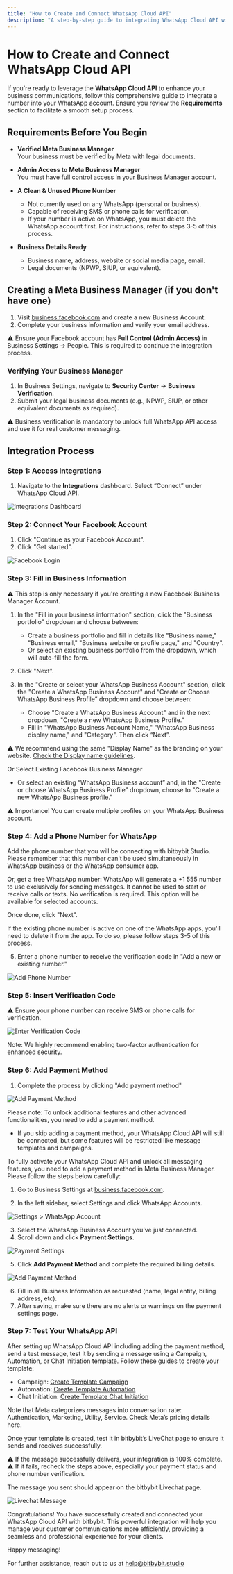 ```yaml
---
title: "How to Create and Connect WhatsApp Cloud API"
description: "A step-by-step guide to integrating WhatsApp Cloud API with bitbybit for enhanced customer communication."
---
```


# How to Create and Connect WhatsApp Cloud API

If you're ready to leverage the **WhatsApp Cloud API** to enhance your business communications, follow this comprehensive guide to integrate a number into your WhatsApp account. Ensure you review the **Requirements** section to facilitate a smooth setup process.

## Requirements Before You Begin

- **Verified Meta Business Manager**  
  Your business must be verified by Meta with legal documents.

- **Admin Access to Meta Business Manager**  
  You must have full control access in your Business Manager account.

- **A Clean & Unused Phone Number**

  - Not currently used on any WhatsApp (personal or business).
  - Capable of receiving SMS or phone calls for verification.
  - If your number is active on WhatsApp, you must delete the WhatsApp account first. For instructions, refer to steps 3-5 of this process.

- **Business Details Ready**
  - Business name, address, website or social media page, email.
  - Legal documents (NPWP, SIUP, or equivalent).

## Creating a Meta Business Manager (if you don't have one)

1. Visit [business.facebook.com](https://business.facebook.com) and create a new Business Account.
2. Complete your business information and verify your email address.

⚠️ Ensure your Facebook account has **Full Control (Admin Access)** in Business Settings → People. This is required to continue the integration process.

### Verifying Your Business Manager

1. In Business Settings, navigate to **Security Center** → **Business Verification**.
2. Submit your legal business documents (e.g., NPWP, SIUP, or other equivalent documents as required).

⚠️ Business verification is mandatory to unlock full WhatsApp API access and use it for real customer messaging.

## Integration Process

### Step 1: Access Integrations

1. Navigate to the **Integrations** dashboard. Select “Connect” under WhatsApp Cloud API.

<img
  src="/images/integrations-dashboard.png"
  alt="Integrations Dashboard"
  className="rounded-lg"
/>

### Step 2: Connect Your Facebook Account

1. Click "Continue as your Facebook Account".
2. Click "Get started".

<img
  src="/images/facebook-login.png"
  alt="Facebook Login"
  className="rounded-lg"
/>

### Step 3: Fill in Business Information

⚠️ This step is only necessary if you're creating a new Facebook Business Manager Account.

1. In the "Fill in your business information" section, click the "Business portfolio" dropdown and choose between:
   - Create a business portfolio and fill in details like "Business name," "Business email," "Business website or profile page," and "Country".
   - Or select an existing business portfolio from the dropdown, which will auto-fill the form.
2. Click "Next".

3. In the "Create or select your WhatsApp Business Account" section, click the "Create a WhatsApp Business Account" and “Create or Choose WhatsApp Business Profile” dropdown and choose between:
   - Choose "Create a WhatsApp Business Account" and in the next dropdown, "Create a new WhatsApp Business Profile."
   - Fill in "WhatsApp Business Account Name," "WhatsApp Business display name," and "Category". Then click “Next”.

⚠️ We recommend using the same "Display Name" as the branding on your website. [Check the Display name guidelines](https://www.facebook.com).

Or Select Existing Facebook Business Manager

- Or select an existing “WhatsApp Business account” and, in the "Create or choose WhatsApp Business Profile" dropdown, choose to "Create a new WhatsApp Business profile."

⚠️ Importance! You can create multiple profiles on your WhatsApp Business account.

### Step 4: Add a Phone Number for WhatsApp

Add the phone number that you will be connecting with bitbybit Studio. Please remember that this number can't be used simultaneously in WhatsApp business or the WhatsApp consumer app.

Or, get a free WhatsApp number: WhatsApp will generate a +1 555 number to use exclusively for sending messages. It cannot be used to start or receive calls or texts. No verification is required. This option will be available for selected accounts.

Once done, click "Next".

If the existing phone number is active on one of the WhatsApp apps, you'll need to delete it from the app. To do so, please follow steps 3-5 of this process.

5. Enter a phone number to receive the verification code in "Add a new or existing number."

<img
  src="/images/add-phone-number.png"
  alt="Add Phone Number"
  className="rounded-lg"
/>

### Step 5: Insert Verification Code

⚠️ Ensure your phone number can receive SMS or phone calls for verification.

<img
  src="/images/enter-verification-code.png"
  alt="Enter Verification Code"
  className="rounded-lg"
/>

Note: We highly recommend enabling two-factor authentication for enhanced security.

### Step 6: Add Payment Method

1. Complete the process by clicking "Add payment method"

<img
  src="/images/add-payment-method.png"
  alt="Add Payment Method"
  className="rounded-lg"
/>

Please note: To unlock additional features and other advanced functionalities, you need to add a payment method.

- If you skip adding a payment method, your WhatsApp Cloud API will still be connected, but some features will be restricted like message templates and campaigns.

To fully activate your WhatsApp Cloud API and unlock all messaging features, you need to add a payment method in Meta Business Manager. Please follow the steps below carefully:

1. Go to Business Settings at [business.facebook.com](https://business.facebook.com).

2. In the left sidebar, select Settings and click WhatsApp Accounts.

<img
  src="/images/settings-whatsapp-account.png"
  alt="Settings > WhatsApp Account"
  className="rounded-lg"
/>

3. Select the WhatsApp Business Account you’ve just connected.
4. Scroll down and click **Payment Settings**.

<img
  src="/images/payment-settings.png"
  alt="Payment Settings"
  className="rounded-lg"
/>

5. Click **Add Payment Method** and complete the required billing details.

<img
  src="/images/add-payment-method.png"
  alt="Add Payment Method"
  className="rounded-lg"
/>

6. Fill in all Business Information as requested (name, legal entity, billing address, etc).
7. After saving, make sure there are no alerts or warnings on the payment settings page.

### Step 7: Test Your WhatsApp API

After setting up WhatsApp Cloud API including adding the payment method, send a test message, test it by sending a message using a Campaign, Automation, or Chat Initiation template. Follow these guides to create your template:

- Campaign: [Create Template Campaign](https://www.bitbybit.studio/knowledge-base/how-to-create-a-message-template-for-otp-whatsapp-cloud-api)
- Automation: [Create Template Automation](https://www.bitbybit.studio/knowledge-base/how-to-create-a-message-template-for-otp-whatsapp-cloud-api)
- Chat Initiation: [Create Template Chat Initiation](https://www.bitbybit.studio/knowledge-base/how-to-create-a-message-template-for-otp-whatsapp-cloud-api)

Note that Meta categorizes messages into conversation rate: Authentication, Marketing, Utility, Service. Check Meta’s pricing details here.

Once your template is created, test it in bitbybit’s LiveChat page to ensure it sends and receives successfully.

⚠️ If the message successfully delivers, your integration is 100% complete.
⚠️ If it fails, recheck the steps above, especially your payment status and phone number verification.

The message you sent should appear on the bitbybit Livechat page.

<img
  src="/images/livechat-message.png"
  alt="Livechat Message"
  className="rounded-lg"
/>

Congratulations! You have successfully created and connected your WhatsApp Cloud API with bitbybit. This powerful integration will help you manage your customer communications more efficiently, providing a seamless and professional experience for your clients.

Happy messaging!

For further assistance, reach out to us at help@bitbybit.studio
